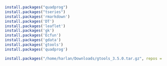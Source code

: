```r
install.packages("quadprog")
install.packages("tseries")
install.packages('rmarkdown')
install.packages('DT')
install.packages('leaflet')
install.packages('gk')
install.packages('Ecfun')
install.packages('gdata')
install.packages('gtools')
install.packages('quadprog')
```

```r
install.packages("/home/harlan/Downloads/gtools_3.5.0.tar.gz", repos = NULL, type = "source")

```

